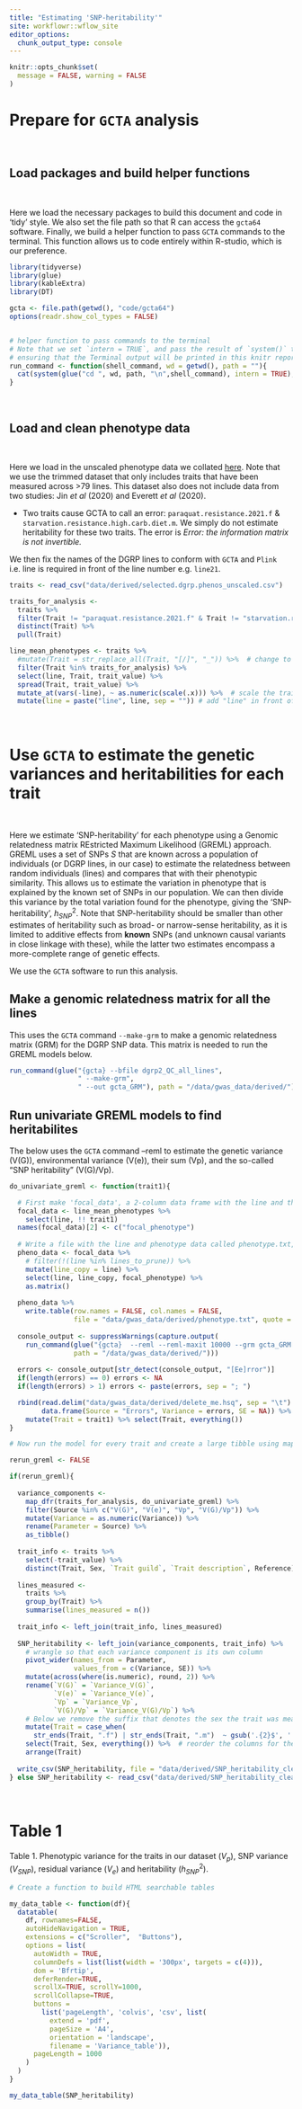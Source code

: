```yaml
---
title: "Estimating 'SNP-heritability'"
site: workflowr::wflow_site
editor_options:
  chunk_output_type: console
---
```


```r
knitr::opts_chunk$set(
  message = FALSE, warning = FALSE
)
```

# Prepare for `GCTA` analysis

$~$

## Load packages and build helper functions

$~$

Here we load the necessary packages to build this document and code in 'tidy' style. We also set the file path so that R can access the `gcta64` software. Finally, we build a helper function to pass `GCTA` commands to the terminal. This function allows us to code entirely within R-studio, which is our preference.

```r
library(tidyverse)
library(glue)
library(kableExtra)
library(DT)

gcta <- file.path(getwd(), "code/gcta64")
options(readr.show_col_types = FALSE)


# helper function to pass commands to the terminal
# Note that we set `intern = TRUE`, and pass the result of `system()` to `cat()`,
# ensuring that the Terminal output will be printed in this knitr report.
run_command <- function(shell_command, wd = getwd(), path = ""){
  cat(system(glue("cd ", wd, path, "\n",shell_command), intern = TRUE), sep = '\n')
}

```

$~$

## Load and clean phenotype data

$~$

Here we load in the unscaled phenotype data we collated [here](Data_collation.html). Note that we use the trimmed dataset that only includes traits that have been measured across >79 lines. This dataset also does not include data from two studies: Jin _et al_ (2020) and Everett _et al_ (2020). 

- Two traits cause GCTA to call an error: `paraquat.resistance.2021.f` & `starvation.resistance.high.carb.diet.m`. We simply do not estimate heritability for these two traits. The error is _Error: the information matrix is not invertible._

We then fix the names of the DGRP lines to conform with `GCTA` and `Plink` i.e. line is required in front of the line number e.g. `line21`.

```r
traits <- read_csv("data/derived/selected.dgrp.phenos_unscaled.csv") 

traits_for_analysis <- 
  traits %>% 
  filter(Trait != "paraquat.resistance.2021.f" & Trait != "starvation.resistance.high.carb.diet.m") %>% # these traits call a gcta error, we remove them
  distinct(Trait) %>% 
  pull(Trait)

line_mean_phenotypes <- traits %>%
  #mutate(Trait = str_replace_all(Trait, "[/]", "_")) %>%  # change to match `traits_for_analysis` list
  filter(Trait %in% traits_for_analysis) %>%
  select(line, Trait, trait_value) %>% 
  spread(Trait, trait_value) %>% 
  mutate_at(vars(-line), ~ as.numeric(scale(.x))) %>%  # scale the traits
  mutate(line = paste("line", line, sep = "")) # add "line" in front of the line number to fit with plink/gcta formatting
```

$~$

# Use `GCTA` to estimate the genetic variances and heritabilities for each trait

$~$

Here we estimate 'SNP-heritability' for each phenotype using a Genomic relatedness matrix REstricted Maximum Likelihood (GREML) approach. GREML uses a set of SNPs $S$ that are known across a population of individuals (or DGRP lines, in our case) to estimate the relatedness between random individuals (lines) and compares that with their phenotypic similarity. This allows us to estimate the variation in phenotype that is explained by the known set of SNPs in our population. We can then divide this variance by the total variation found for the phenotype, giving the 'SNP-heritability', $h^2_{SNP}$. Note that SNP-heritability should be smaller than other estimates of heritability such as broad- or narrow-sense heritability, as it is limited to additive effects from **known** SNPs (and unknown causal variants in close linkage with these), while the latter two estimates encompass a more-complete range of genetic effects. 

We use the `GCTA` software to run this analysis. 

## Make a genomic relatedness matrix for all the lines

This uses the `GCTA` command `--make-grm` to make a genomic relatedness matrix (GRM) for the DGRP SNP data. This matrix is needed to run the GREML models below.

```r
run_command(glue("{gcta} --bfile dgrp2_QC_all_lines",
                 " --make-grm",
                 " --out gcta_GRM"), path = "/data/gwas_data/derived/")
```

## Run univariate GREML models to find heritabilites

The below uses the `GCTA` command --reml to estimate the genetic variance (V(G)), environmental variance (V(e)), their sum (Vp), and the so-called “SNP heritability” (V(G)/Vp).

```r

do_univariate_greml <- function(trait1){

  # First make 'focal_data', a 2-column data frame with the line and the focal phenotype value
  focal_data <- line_mean_phenotypes %>%
    select(line, !! trait1)
  names(focal_data)[2] <- c("focal_phenotype")
  
  # Write a file with the line and phenotype data called phenotype.txt, for gcta64
  pheno_data <- focal_data %>%
    # filter(!(line %in% lines_to_prune)) %>% 
    mutate(line_copy = line) %>%
    select(line, line_copy, focal_phenotype) %>%
    as.matrix()
  
  pheno_data %>%
    write.table(row.names = FALSE, col.names = FALSE,
                file = "data/gwas_data/derived/phenotype.txt", quote = FALSE)
  
  console_output <- suppressWarnings(capture.output(
    run_command(glue("{gcta}  --reml --reml-maxit 10000 --grm gcta_GRM  --pheno phenotype.txt  --out delete_me"), 
                path = "/data/gwas_data/derived/")))
  
  errors <- console_output[str_detect(console_output, "[Ee]rror")]
  if(length(errors) == 0) errors <- NA
  if(length(errors) > 1) errors <- paste(errors, sep = "; ")

  rbind(read.delim("data/gwas_data/derived/delete_me.hsq", sep = "\t") , 
        data.frame(Source = "Errors", Variance = errors, SE = NA)) %>% 
    mutate(Trait = trait1) %>% select(Trait, everything())
}

# Now run the model for every trait and create a large tibble using map_dfr

rerun_greml <- FALSE

if(rerun_greml){
  
  variance_components <-
    map_dfr(traits_for_analysis, do_univariate_greml) %>% 
    filter(Source %in% c("V(G)", "V(e)", "Vp", "V(G)/Vp")) %>% 
    mutate(Variance = as.numeric(Variance)) %>% 
    rename(Parameter = Source) %>% 
    as_tibble()
  
  trait_info <- traits %>%
    select(-trait_value) %>% 
    distinct(Trait, Sex, `Trait guild`, `Trait description`, Reference)
  
  lines_measured <- 
    traits %>% 
    group_by(Trait) %>% 
    summarise(lines_measured = n())
  
  trait_info <- left_join(trait_info, lines_measured)
  
  SNP_heritability <- left_join(variance_components, trait_info) %>% 
    # wrangle so that each variance component is its own column
    pivot_wider(names_from = Parameter,
                values_from = c(Variance, SE)) %>% 
    mutate(across(where(is.numeric), round, 2)) %>% 
    rename(`V(G)` = `Variance_V(G)`,
           `V(e)` = `Variance_V(e)`,
           `Vp` = `Variance_Vp`,
           `V(G)/Vp` = `Variance_V(G)/Vp`) %>% 
    # Below we remove the suffix that denotes the sex the trait was measured in
    mutate(Trait = case_when(
      str_ends(Trait, ".f") | str_ends(Trait, ".m")  ~ gsub('.{2}$', '', Trait))) %>% 
    select(Trait, Sex, everything()) %>%  # reorder the columns for the table %>% 
    arrange(Trait)
  
  write_csv(SNP_heritability, file = "data/derived/SNP_heritability_cleaned.csv")
} else SNP_heritability <- read_csv("data/derived/SNP_heritability_cleaned.csv")

```

$~$

# Table 1

Table 1. Phenotypic variance for the traits in our dataset ($V_p$), SNP variance ($V_{SNP}$), residual variance ($V_e$) and heritability ($h^2_{SNP}$).

```r
# Create a function to build HTML searchable tables

my_data_table <- function(df){
  datatable(
    df, rownames=FALSE,
    autoHideNavigation = TRUE,
    extensions = c("Scroller",  "Buttons"),
    options = list(
      autoWidth = TRUE,
      columnDefs = list(list(width = '300px', targets = c(4))),
      dom = 'Bfrtip',
      deferRender=TRUE,
      scrollX=TRUE, scrollY=1000,
      scrollCollapse=TRUE,
      buttons =
        list('pageLength', 'colvis', 'csv', list(
          extend = 'pdf',
          pageSize = 'A4',
          orientation = 'landscape',
          filename = 'Variance_table')),
      pageLength = 1000
    )
  )
}

my_data_table(SNP_heritability)
```

